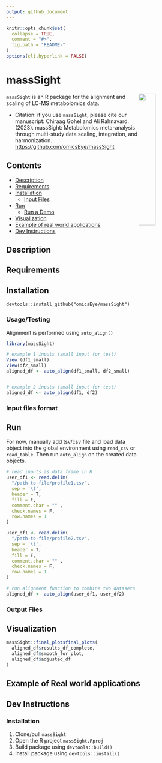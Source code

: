 ```yaml
---
output: github_document
---
```


<!-- README.md is generated from README.Rmd. Please edit that file -->

```r
knitr::opts_chunk$set(
  collapse = TRUE,
  comment = "#>",
  fig.path = "README-"
)
options(cli.hyperlink = FALSE)
```

# massSight

<img src="man/figures/massSight.png" align="right" width="30%"/></a>

`massSight` is an R package for the alignment and scaling of LC-MS metabolomics data.

-   Citation: if you use `massSight`, please cite our manuscript: Chiraag Gohel and Ali Rahnavard. (2023). massSight: Metabolomics meta-analysis through multi-study data scaling, integration, and harmonization. <https://github.com/omicsEye/massSight>

## Contents

-   [Description](#description)
-   [Requirements](#requirements)
-   [Installation](#installation)
    -   [Input Files](#input-files-format)
-   [Run](#run)
    -   [Run a Demo](#run-a-demo)
-   [Visualization](#visualization)
-   [Example of real world applications](#example-of-real-world-applications)
-   [Dev Instructions](#dev-instructions)

## Description {#description}

## Requirements {#requirements}

## Installation {#installation}

    devtools::install_github("omicsEye/massSight")
    
### Usage/Testing

Alignment is performed using `auto_align()`

```r
library(massSight)

# example 1 inputs (small input for test)
View (df1_small)
View(df2_small)
aligned_df <- auto_align(df1_small, df2_small)


# example 2 inputs (small input for test)
aligned_df <- auto_align(df1, df2)

```


### Input files format {#input-files-format}

## Run {#run}
For now, manually add tsv/csv file and load data object into the global environment using `read_csv` or `read_table`. Then run `auto_align` on the created data objects.

```r
# read inputs as data frame in R
user_df1 <- read.delim(
  "/path-to-file/profile1.tsv",
  sep = '\t',
  header = T,
  fill = F,
  comment.char = "" ,
  check.names = F,
  row.names = 1
)

user_df1 <- read.delim(
  "/path-to-file/profile2.tsv",
  sep = '\t',
  header = T,
  fill = F,
  comment.char = "" ,
  check.names = F,
  row.names = 1
)

# run alignment function to combine two datasets
aligned_df <- auto_align(user_df1, user_df2)
```



### Output Files


## Visualization {#visualization}

```r
massSight::final_plotsfinal_plots(
  aligned_df$results_df_complete,
  aligned_df$smooth_for_plot,
  aligned_df$adjusted_df
)
```

## Example of Real world applications {#example-of-real-world-applications}

## Dev Instructions {#dev-instrutions}

### Installation

1.  Clone/pull `massSight`
2.  Open the R project `massSight.Rproj`
3.  Build package using `devtools::build()`
4.  Install package using `devtools::install()`

